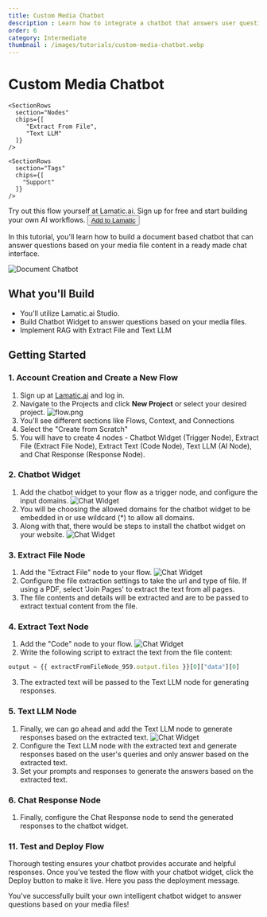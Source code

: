 ```yaml
---
title: Custom Media Chatbot
description : Learn how to integrate a chatbot that answers user questions based on provided documents. The chatbot extracts text from files and generates AI-powered responses.
order: 6
category: Intermediate
thumbnail : /images/tutorials/custom-media-chatbot.webp
---
```


# Custom Media Chatbot
<div className="grid md:grid-cols-1 gap-2 mb-8">
  <div className="">
    <SectionRows 
      section="Difficulty Level" 
      chips={["Intermediate"]} 
    />
    
    <SectionRows 
      section="Nodes" 
      chips={[
         "Extract From File",
         "Text LLM"
      ]} 
    />
    
    <SectionRows 
      section="Tags" 
      chips={[
        "Support"
      ]} 
    />
  </div>
</div>

<div className="mt-4 mb-4">
  <Callout>
  Try out this flow yourself at Lamatic.ai. Sign up for free and start building your own AI workflows.
  <Button variant="destructive" className="mt-3" href="https://studio.lamatic.ai/_?templateSlug=custom-media-chatbot" size="sm" asChild>
    <a href="https://studio.lamatic.ai/_?templateSlug=custom-media-chatbot" target="_blank">Add to Lamatic</a>
  </Button>
</Callout>
</div>

In this tutorial, you'll learn how to build a document based chatbot that can answer questions based on your media file content in a ready made chat interface.

![Document Chatbot](./img/custom-media-chatbot/custom-media-chatbot.webp)

## What you'll Build
- You'll utilize Lamatic.ai Studio.
- Build Chatbot Widget to answer questions based on your media files.
- Implement RAG with Extract File and Text LLM

## Getting Started
### 1. Account Creation and Create a New Flow
1. Sign up at [Lamatic.ai](https://lamatic.ai/) and log in.
2. Navigate to the Projects and click **New Project** or select your desired project.
   ![flow.png](./img/ai-review-responder/flow.png)
3. You'll see different sections like Flows, Context, and Connections
4. Select the "Create from Scratch"
5. You will have to create 4 nodes - Chatbot Widget (Trigger Node), Extract File (Extract File Node), Extract Text (Code Node), Text LLM (AI Node), and Chat Response (Response Node).

### 2. Chatbot Widget
1. Add the chatbot widget to your flow as a trigger node, and configure the input domains. 
![Chat Widget](./img/custom-media-chatbot/chat-widget.png)
2. You will be choosing the allowed domains for the chatbot widget to be embedded in or use wildcard (*) to allow all domains.
3. Along with that, there would be steps to install the chatbot widget on your website.
![Chat Widget](./img/custom-media-chatbot/chat-widget-download.png)

### 3. Extract File Node
1. Add the "Extract File" node to your flow.
![Chat Widget](./img/custom-media-chatbot/chat-extract-download.png)
2. Configure the file extraction settings to take the url and type of file. If using a PDF, select 'Join Pages' to extract the text from all pages.
3. The file contents and details will be extracted and are to be passed to extract textual content from the file.

### 4. Extract Text Node
1. Add the "Code" node to your flow.
![Chat Widget](./img/custom-media-chatbot/code-chat.png)
2. Write the following script to extract the text from the file content:
```js
output = {{ extractFromFileNode_959.output.files }}[0]["data"][0]
```
3. The extracted text will be passed to the Text LLM node for generating responses.

### 5. Text LLM Node
1. Finally, we can go ahead and add the Text LLM node to generate responses based on the extracted text.
![Chat Widget](./img/custom-media-chatbot/code-chat-gen.png)
2. Configure the Text LLM node with the extracted text and generate responses based on the user's queries and only answer based on the extracted text.
3. Set your prompts and responses to generate the answers based on the extracted text.

### 6. Chat Response Node
1. Finally, configure the Chat Response node to send the generated responses to the chatbot widget.

### 11. Test and Deploy Flow
Thorough testing ensures your chatbot provides accurate and helpful responses. Once you’ve tested the flow with your chatbot widget, click the Deploy button to make it live. Here you pass the deployment message.


You've successfully built your own intelligent chatbot widget to answer questions based on your media files!